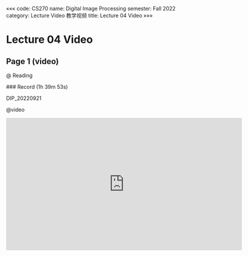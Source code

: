 «««
code: CS270
name: Digital Image Processing
semester: Fall 2022
category: Lecture Video 教学视频
title: Lecture 04 Video
»»»

# Lecture 04 Video

## Page 1 (video)

@ Reading

<div class="markdown-body">
### Record (1h 39m 53s)

DIP_20220921
</div>

@video

<iframe src="https://sbbrisk.com/e/wy3i6763ibiq.html" frameborder=0 marginwidth=0 marginheight=0 scrolling=no width=640 height=360 allowfullscreen></iframe>
